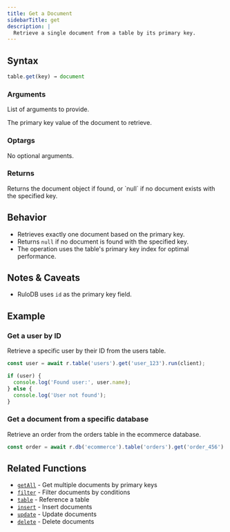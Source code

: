```yaml
---
title: Get a Document
sidebarTitle: get
description: |
  Retrieve a single document from a table by its primary key.
---
```



## Syntax

<CodeGroup>

```ts TypeScript
table.get(key) → document
```

</CodeGroup>

### Arguments

List of arguments to provide.

<ParamField body="key" type="string" required>
  The primary key value of the document to retrieve.
</ParamField>

### Optargs

No optional arguments.

### Returns

<ParamField body="document" type="object | null">
  Returns the document object if found, or `null` if no document exists with the specified key.
</ParamField>

## Behavior

- Retrieves exactly one document based on the primary key.
- Returns `null` if no document is found with the specified key.
- The operation uses the table's primary key index for optimal performance.

## Notes & Caveats

- RuloDB uses `id` as the primary key field.

## Example

### Get a user by ID

Retrieve a specific user by their ID from the users table.

<CodeGroup>

```ts TypeScript
const user = await r.table('users').get('user_123').run(client);

if (user) {
  console.log('Found user:', user.name);
} else {
  console.log('User not found');
}
```

</CodeGroup>

### Get a document from a specific database

Retrieve an order from the orders table in the ecommerce database.

<CodeGroup>

```ts TypeScript
const order = await r.db('ecommerce').table('orders').get('order_456').run(client);
```

</CodeGroup>

## Related Functions

- [`getAll`](/sdk/get-all) - Get multiple documents by primary keys
- [`filter`](/sdk/filter) - Filter documents by conditions
- [`table`](/sdk/table) - Reference a table
- [`insert`](/sdk/insert) - Insert documents
- [`update`](/sdk/update) - Update documents
- [`delete`](/sdk/delete) - Delete documents

<DocumentationFooter />
